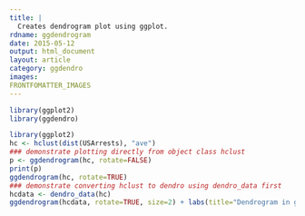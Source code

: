 ```yaml
---
title: |
  Creates dendrogram plot using ggplot.
rdname: ggdendrogram
date: 2015-05-12
output: html_document
layout: article
category: ggdendro
images:
FRONTFOMATTER_IMAGES
---
```


```r
library(ggplot2)
library(ggdendro)
```

```r
library(ggplot2)
hc <- hclust(dist(USArrests), "ave")
### demonstrate plotting directly from object class hclust
p <- ggdendrogram(hc, rotate=FALSE)
print(p)
ggdendrogram(hc, rotate=TRUE)
### demonstrate converting hclust to dendro using dendro_data first
hcdata <- dendro_data(hc)
ggdendrogram(hcdata, rotate=TRUE, size=2) + labs(title="Dendrogram in ggplot2")



```